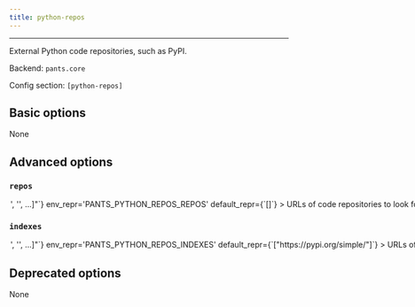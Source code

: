 ```yaml
---
title: python-repos
---
```



---

External Python code repositories, such as PyPI.

Backend: <span className="color--primary">`pants.core`</span>

Config section: <span className="color--primary">`[python-repos]`</span>

<span className={styles.options}>

## Basic options
None

## Advanced options

### `repos`

<Option
  cli_repr={`--python-repos-repos="['<str>', '<str>', ...]"`}
  env_repr='PANTS_PYTHON_REPOS_REPOS'
  default_repr={`[]`}
>
URLs of code repositories to look for requirements. In Pip and Pex, this option corresponds to the `--find-links` option.
</Option>

### `indexes`

<Option
  cli_repr={`--python-repos-indexes="['<str>', '<str>', ...]"`}
  env_repr='PANTS_PYTHON_REPOS_INDEXES'
  default_repr={`["https://pypi.org/simple/"]`}
>
URLs of code repository indexes to look for requirements. If set to an empty list, then Pex will use no indices (meaning it will not use PyPI). The values should be compliant with PEP 503.
</Option>

## Deprecated options

None

</span>